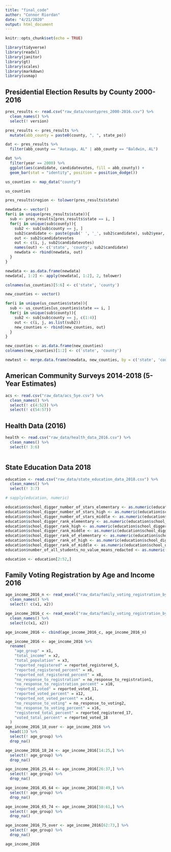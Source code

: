 ```yaml
---
title: "final_code"
author: "Connor Riordan"
date: "4/21/2020"
output: html_document
---
```


```r
knitr::opts_chunk$set(echo = TRUE)

library(tidyverse)
library(readxl)
library(janitor)
library(gt)
library(scales)
library(markdown)
library(usmap)
```

## Presidential Election Results by County 2000-2016

```r
pres_results <- read.csv("raw_data/countypres_2000-2016.csv") %>%
  clean_names() %>%
  select(! version)

pres_results <- pres_results %>%
  mutate(abb_county = paste0(county, ", ", state_po))

dat <- pres_results %>%
  filter(abb_county == "Autauga, AL" | abb_county == "Baldwin, AL")

dat %>%
  filter(year == 2000) %>%
  ggplot(aes(candidate, candidatevotes, fill = abb_county)) + 
  geom_bar(stat = "identity", position = position_dodge())

us_counties <- map_data("county")

us_counties

pres_results$region <- tolower(pres_results$state)

newdata <- vector()
for(i in unique(pres_results$state)){
  sub <- pres_results[pres_results$state == i, ]
  for(j in unique(sub$county)){
    sub2 <- sub[sub$county == j, ]
    sub2$candidate <- paste(gsub(' ', '_', sub2$candidate), sub2$year, sep = '_')
    out <- sub2$candidatevotes
    out <- c(i, j, sub2$candidatevotes)
    names(out) <- c('state', 'county', sub2$candidate)
    newdata <- rbind(newdata, out)
  }
}

newdata <- as.data.frame(newdata)
newdata[, 1:2] <- apply(newdata[, 1:2], 2, tolower)

colnames(us_counties)[5:6] <- c('state', 'county')

new_counties <- vector()

for(i in unique(us_counties$state)){
  sub <- us_counties[us_counties$state == i, ]
  for(j in unique(sub$county)){
    sub2 <- sub[sub$county == j, c(1:4)]
    out <- c(i, j, as.list(sub2))
    new_counties <- rbind(new_counties, out)
  }
}

new_counties <- as.data.frame(new_counties)
colnames(new_counties)[1:2] <- c('state', 'county')

newtest <- merge.data.frame(newdata, new_counties, by = c('state', 'county'))
```

## American Community Surveys 2014-2018 (5-Year Estimates)

```r
acs <- read.csv("raw_data/acs_5ye.csv") %>%
  clean_names() %>%
  select(! c(4:52)) %>%
  select(! c(54:57))


```

## Health Data (2016)

```r
health <- read.csv("raw_data/health_data_2016.csv") %>%
  clean_names() %>%
  select(! 3:6)



```

## State Education Data 2018

```r

education <- read.csv("raw_data/state_education_data_2018.csv") %>%
  clean_names() %>%
  select(! 3:7)

# sapply(education, numeric)

education$school_digger_number_of_stars_elementary <- as.numeric(education$school_digger_number_of_stars_elementary)
education$school_digger_number_of_stars_high <- as.numeric(education$school_digger_number_of_stars_high)
education$school_digger_number_of_stars_middle <- as.numeric(education$school_digger_number_of_stars_middle)
education$school_digger_rank_elementary <- as.numeric(education$school_digger_rank_elementary)
education$school_digger_rank_high <- as.numeric(education$school_digger_rank_high)
education$school_digger_rank_middle <- as.numeric(education$school_digger_rank_middle)
education$school_digger_rank_of_elementary <- as.numeric(education$school_digger_rank_of_elementary)
education$school_digger_rank_of_high <- as.numeric(education$school_digger_rank_of_high)
education$school_digger_rank_of_middle <- as.numeric(education$school_digger_rank_of_middle)
education$number_of_all_students_no_value_means_redacted <- as.numeric(education$number_of_all_students_no_value_means_redacted)

education <- education[2:52,]


```

## Family Voting Registration by Age and Income 2016

```r

age_income_2016_n <- read_excel("raw_data/family_voting_registration_by_age_and_income_2016.xlsx", skip = 5, col_types = "numeric") %>%
  clean_names() %>%
  select(! c(x1, x2))

age_income_2016_c <- read_excel("raw_data/family_voting_registration_by_age_and_income_2016.xlsx", skip = 5) %>%
  clean_names() %>%
  select(c(x1, x2))

age_income_2016 <- cbind(age_income_2016_c, age_income_2016_n)

age_income_2016 <- age_income_2016 %>%
  rename(
    "age_group" = x1,
    "total_income" = x2,
    "total_population" = x3,
    "reported_registered" = reported_registered_5,
    "reported_registered_percent" = x6,
    "reported_not_registered_percent" = x8,
    "no_response_to_registration" = no_response_to_registration1,
    "no_response_to_registration_percent" = x10,
    "reported_voted" = reported_voted_11,
    "reported_voted_percent" = x12,
    "reported_not_voted_percent" = x14,
    "no_response_to_voting" = no_response_to_voting2,
    "no_response_to_voting_percent" = x16,
    "registered_total_percent" = reported_registered_17,
    "voted_total_percent" = reported_voted_18
  )
age_income_2016_18_over <- age_income_2016 %>%
  head(13) %>%
  select(! age_group) %>%
  drop_na()

age_income_2016_18_24 <- age_income_2016[14:25,] %>%
  select(! age_group) %>%
  drop_na()

age_income_2016_25_44 <- age_income_2016[26:37,] %>%
  select(! age_group) %>%
  drop_na()

age_income_2016_45_64 <- age_income_2016[38:49,] %>%
  select(! age_group) %>%
  drop_na()

age_income_2016_65_74 <- age_income_2016[50:61,] %>%
  select(! age_group) %>%
  drop_na()

age_income_2016_75_over <- age_income_2016[62:73,] %>%
  select(! age_group) %>%
  drop_na()

age_income_2016
```















